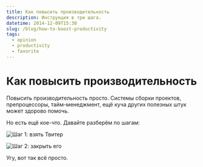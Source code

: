 ```yaml
---
title: Как повысить производительность
description: Инструкция в три шага.
datetime: 2014-12-09T15:30
slug: /blog/how-to-boost-productivity
tags:
  - opinion
  - productivity
  - favorite
---
```


# Как повысить производительность

Повысить производительность просто. Системы сборки проектов, препроцессоры, тайм-менеджмент, ещё куча других полезных штук может здорово помочь.

Но есть ещё кое-что. Давайте разберём по шагам:

![Шаг 1: взять Твитер](/images/content/how-to-boost-productivity/take-twitter.png)

![Шаг 2: закрыть его](/images/content/how-to-boost-productivity/and-close-it.png)

Угу, вот так всё просто.
